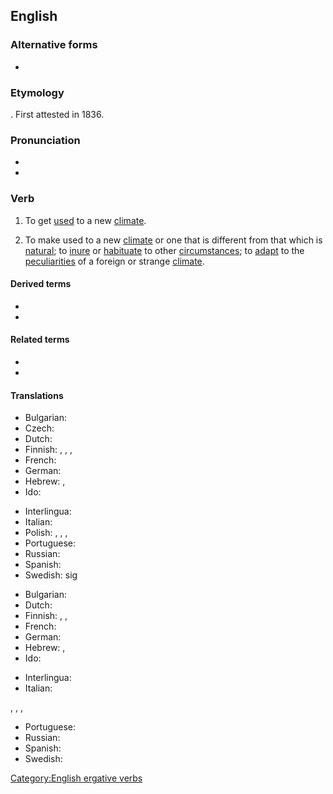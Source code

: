 ==English==

===Alternative forms===
* {{l|en|acclimatise}} {{qualifier|chiefly British}}

===Etymology===
{{root|en|ine-pro|*ḱley-|id=incline}}
{{suffix|en|acclimate|ize}}. First attested in 1836.

===Pronunciation===
* {{IPA|en|/ə.ˈklaɪ.mə.ˌtaɪz/}}
* {{audio|en|LL-Q1860 (eng)-Vealhurl-acclimatize.wav|Audio (Southern England)}}

===Verb===
{{en-verb}}

# {{lb|en|intransitive}} To get [[used]] to a new [[climate]].
# {{lb|en|transitive}} To make used to a new [[climate]] or one that is different from that which is [[natural]]; to [[inure]] or [[habituate]] to other [[circumstance]]s; to [[adapt]] to the [[peculiarities]] of a foreign or strange [[climate]].

====Derived terms====
* {{l|en|acclimatization}}
* {{l|en|acclimatizer}}

====Related terms====
* {{l|en|acclimate}}
* {{l|en|acclimation}}

====Translations====
{{trans-top|to get used to a new climate}}
* Bulgarian: {{t|bg|аклиматизирам се}}
* Czech: {{t|cs|aklimatizovat}}
* Dutch: {{t+|nl|acclimatiseren}}
* Finnish: {{t|fi|[[sopeutua]] [[ilmastoon]]}}, {{t|fi|[[mukautua]] ilmastoon}}, {{t|fi|[[tottua]] ilmastoon}}, {{t+|fi|akklimatisoitua}}
* French: {{t+|fr|acclimater}}
* German: {{t+|de|akklimatisieren|alt=sich akklimatisieren}}
* Hebrew: {{t+|he|התאקלם|tr=hit'aklém}}, {{t|he|התרגל|tr=hitragél}}
* Ido: {{t+|io|aklimatar}}
{{trans-mid}}
* Interlingua: {{t|ia|acclimatar se}}
* Italian: {{t+|it|acclimatare}}
* Polish: {{t+|pl|aklimatyzować|impf}} {{qualifier|someone/something else}}, {{t|pl|zaaklimatyzować|pf}} {{qualifier|(someone/something else)}}, {{t+|pl|[[aklimatyzować|aklimatyzować się]]|impf}} {{qualifier|oneself}}, {{t+|pl|[[zaaklimatyzować|zaaklimatyzować się]]|pf}} {{qualifier|oneself}}
* Portuguese: {{t+|pt|aclimatar}}
* Russian: {{t+|ru|акклиматизи́роваться}}
* Spanish: {{t+|es|aclimatarse}}
* Swedish: {{t+|sv|acklimatisera}} sig
{{trans-bottom}}

{{trans-top|to make used to a new climate}}
* Bulgarian: {{t+|bg|аклиматизирам}}
* Dutch: {{t+|nl|acclimatiseren}}
* Finnish: {{t+|fi|akklimatisoida}}, {{t|fi|[[totuttaa]] [[ilmastoon]]}}, {{t|fi|[[sopeuttaa]] ilmastoon}}
* French: {{t+|fr|acclimater}}
* German: {{t+|de|akklimatisieren}}
* Hebrew: {{t+|he|אקלם|tr=iklém}}, {{t+|he|הרגיל|tr=hirgíl}}
* Ido: {{t+|io|aklimatar}}
{{trans-mid}}
* Interlingua: {{t|ia|acclimatar}}
* Italian: {{t+|it|acclimatare}}
{{t+|pl|aklimatyzować|impf}} {{qualifier|someone/something else}}, {{t|pl|zaaklimatyzować|pf}} {{qualifier|(someone/something else)}}, {{t+|pl|[[aklimatyzować|aklimatyzować się]]|impf}} {{qualifier|oneself}}, {{t+|pl|[[zaaklimatyzować|zaaklimatyzować się]]|pf}} {{qualifier|oneself}}
* Portuguese: {{t+|pt|aclimatar}}
* Russian: {{t+|ru|акклиматизи́ровать}}
* Spanish: {{t+|es|aclimatarse}}
* Swedish: {{t+|sv|acklimatisera}}
{{trans-bottom}}

[[Category:English ergative verbs]]